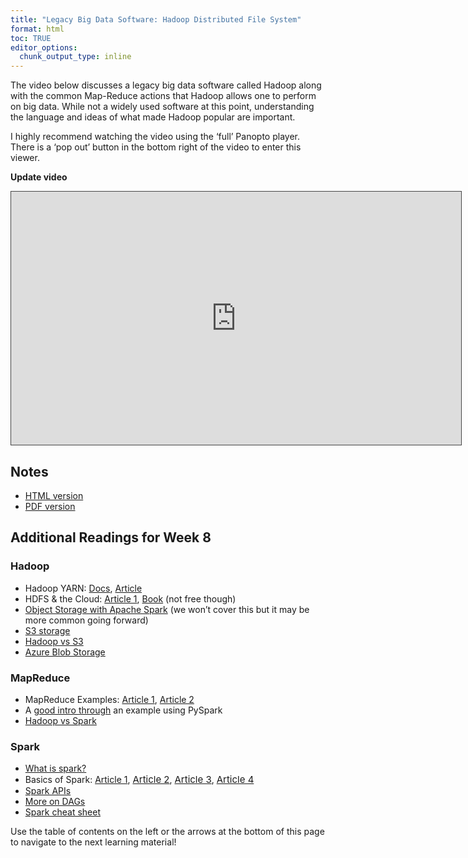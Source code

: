 ```yaml
---
title: "Legacy Big Data Software: Hadoop Distributed File System"
format: html
toc: TRUE
editor_options: 
  chunk_output_type: inline
---
```


The video below discusses a legacy big data software called Hadoop along with the common Map-Reduce actions that Hadoop allows one to perform on big data. While not a widely used software at this point, understanding the language and ideas of what made Hadoop popular are important. 

I highly recommend watching the video using the 'full' Panopto player. There is a 'pop out' button in the bottom right of the video to enter this viewer.

**Update video**
```{=html}
<iframe src="https://ncsu.hosted.panopto.com/Panopto/Pages/Embed.aspx?id=ae82211f-546d-4e2d-9c91-b0fe018434ea&autoplay=false&offerviewer=true&showtitle=true&showbrand=true&captions=false&interactivity=all" height="405" width="720" style="border: 1px solid #464646;" allowfullscreen allow="autoplay" aria-label="Panopto Embedded Video Player" aria-description="13-EDA" ></iframe>
```

## Notes

- <a href = "08-Legacy_Software_HDFS.html" target = "_blank">HTML version</a>
- <a href = "PDFs/08-Legacy_Software_HDFS.pdf" target = "_blank">PDF version</a>


## Additional Readings for Week 8

### Hadoop

- Hadoop YARN: <a href="https://hadoop.apache.org/docs/r3.3.1/hadoop-yarn/hadoop-yarn-site/YARN.html" target="_blank">Docs</a>, <a href="https://www.geeksforgeeks.org/hadoop-yarn-architecture/" target="_blank">Article</a>
- HDFS &amp; the Cloud: <a href="https://cloud.google.com/blog/products/storage-data-transfer/hdfs-vs-cloud-storage-pros-cons-and-migration-tips" target="_blank">Article 1</a>, <a href="https://www.oreilly.com/library/view/moving-hadoop-to/9781491959626/" target="_blank">Book</a> (not free though)
- <a href="https://blogs.oracle.com/bigdata/post/what-is-object-storage" target="_blank">Object Storage with Apache Spark</a>&nbsp;(we won't cover this but it may be more common going forward)
- <a href="https://aws.amazon.com/s3/" target="_blank">S3 storage</a>
- <a href="https://hevodata.com/learn/hadoop-s3-comparison/" target="_blank">Hadoop vs S3</a>
- <a href="https://docs.microsoft.com/en-us/azure/storage/blobs/storage-blobs-introduction" target="_blank">Azure Blob Storage</a>

### MapReduce

- MapReduce Examples: <a href="https://www.todaysoftmag.com/article/1358/hadoop-mapreduce-deep-diving-and-tuning" target="_blank">Article 1</a>, <a href="https://www.geeksforgeeks.org/map-reduce-in-hadoop/?ref=lbp" target="_blank">Article 2</a>
- A <a href="https://nyu-cds.github.io/python-bigdata/01-introduction/" target="_blank">good intro through</a> an example using PySpark<br>
- <a href="https://www.ibm.com/cloud/blog/hadoop-vs-spark#:~:text=Spark%20is%20a%20Hadoop%20enhancement,to%20100x%20faster%20than%20MapReduce." target="_blank">Hadoop vs Spark</a>

### Spark

- <a href="https://aws.amazon.com/big-data/what-is-spark/" target="_blank">What is spark?</a>
- Basics of Spark: <a href="https://www.tutorialspoint.com/pyspark/index.htm" target="_blank">Article 1</a>, <a href="https://www.tutorialspoint.com/apache_spark/index.htm" target="_blank" style="background-color: rgb(255, 255, 255); font-size: 0.9375rem;">Article 2</a>, <a href="https://realpython.com/pyspark-intro/" target="_blank" style="background-color: rgb(255, 255, 255); font-size: 0.9375rem;">Article 3</a>, <a href="https://databricks.com/session/not-your-fathers-database-how-to-use-apache-spark-properly-in-your-big-data-architecture" target="_blank" style="background-color: rgb(255, 255, 255); font-size: 0.9375rem;">Article 4</a>
- <a href="https://databricks.com/blog/2016/07/14/a-tale-of-three-apache-spark-apis-rdds-dataframes-and-datasets.html" target="_blank">Spark APIs</a>
- <a href="https://data-flair.training/blogs/dag-in-apache-spark/#:~:text=It%20is%20a%20programming%20style,does%20not%20write%20to%20disk." target="_blank">More on DAGs</a>
- <a href="https://intellipaat.com/blog/tutorial/spark-tutorial/spark-and-rdd-cheat-sheet/" target="_blank">Spark cheat sheet</a>


Use the table of contents on the left or the arrows at the bottom of this page to navigate to the next learning material!